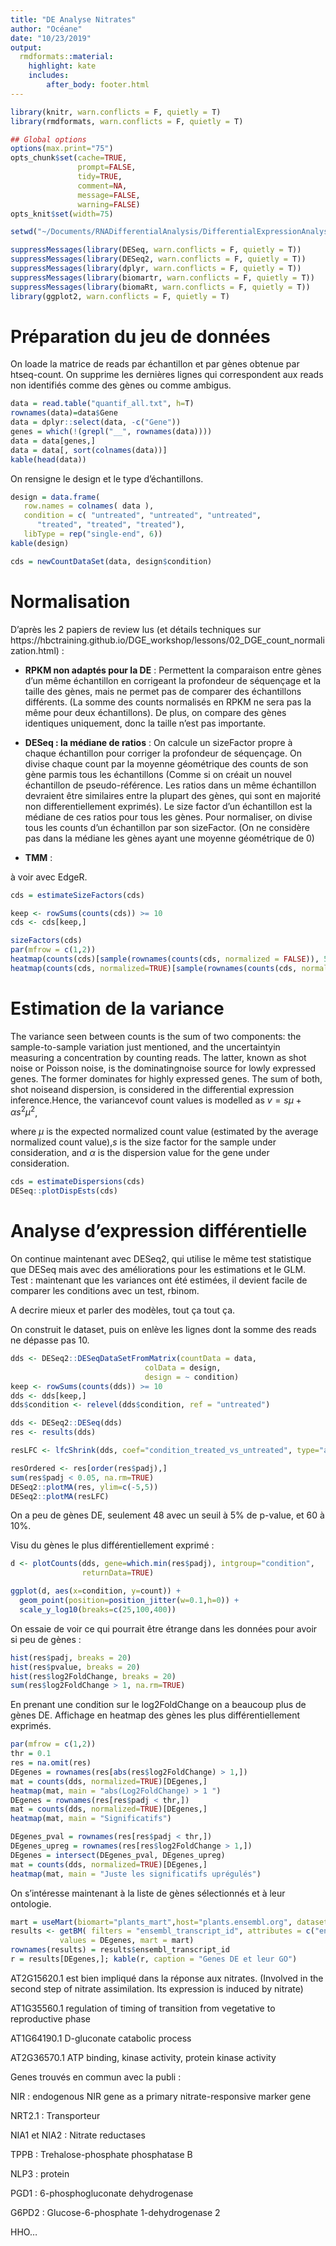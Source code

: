 ```yaml
---
title: "DE Analyse Nitrates"
author: "Océane"
date: "10/23/2019"
output: 
  rmdformats::material:
    highlight: kate
    includes:
        after_body: footer.html
---
```


```r
library(knitr, warn.conflicts = F, quietly = T)
library(rmdformats, warn.conflicts = F, quietly = T)

## Global options
options(max.print="75")
opts_chunk$set(cache=TRUE,
               prompt=FALSE,
               tidy=TRUE,
               comment=NA,
               message=FALSE,
               warning=FALSE)
opts_knit$set(width=75)

setwd("~/Documents/RNADifferentialAnalysis/DifferentialExpressionAnalysis")

suppressMessages(library(DESeq, warn.conflicts = F, quietly = T))
suppressMessages(library(DESeq2, warn.conflicts = F, quietly = T))
suppressMessages(library(dplyr, warn.conflicts = F, quietly = T))
suppressMessages(library(biomartr, warn.conflicts = F, quietly = T))
suppressMessages(library(biomaRt, warn.conflicts = F, quietly = T))
library(ggplot2, warn.conflicts = F, quietly = T)
```

# Préparation du jeu de données

On loade la matrice de reads par échantillon et par gènes obtenue par htseq-count.
On supprime les dernières lignes qui correspondent aux reads non identifiés comme des gènes ou comme ambigus.

```r
data = read.table("quantif_all.txt", h=T)
rownames(data)=data$Gene
data = dplyr::select(data, -c("Gene"))
genes = which(!(grepl("__", rownames(data))))
data = data[genes,]
data = data[, sort(colnames(data))]
kable(head(data))
```

On rensigne le design et le type d'échantillons.

```r
design = data.frame(
   row.names = colnames( data ),
   condition = c( "untreated", "untreated", "untreated",
      "treated", "treated", "treated"),
   libType = rep("single-end", 6))
kable(design)

cds = newCountDataSet(data, design$condition)
```

# Normalisation

D'après les 2 papiers de review lus (et détails techniques sur https://hbctraining.github.io/DGE_workshop/lessons/02_DGE_count_normalization.html) : 


- **RPKM non adaptés pour la DE** : Permettent la comparaison entre gènes d'un même échantillon en corrigeant la profondeur de séquençage et la taille des gènes, mais ne permet pas de comparer des échantillons différents. (La somme des counts normalisés en RPKM ne sera pas la même pour deux échantillons). De plus, on compare des gènes identiques uniquement, donc la taille n'est pas importante.


- **DESeq : la médiane de ratios** : On calcule un sizeFactor propre à chaque échantillon pour corriger la profondeur de séquençage. On divise chaque count par la moyenne géométrique des counts de son gène parmis tous les échantillons (Comme si on créait un nouvel échantillon de pseudo-référence. Les ratios dans un même échantillon devraient être similaires entre la plupart des gènes, qui sont en majorité non differentiellement exprimés). Le size factor d'un échantillon est la médiane de ces ratios pour tous les gènes. Pour normaliser, on divise tous les counts d'un échantillon par son sizeFactor. (On ne considère pas dans la médiane les gènes ayant une moyenne géométrique de 0)


- **TMM** : 

à voir avec EdgeR.


```r

cds = estimateSizeFactors(cds)

keep <- rowSums(counts(cds)) >= 10
cds <- cds[keep,]

sizeFactors(cds)
par(mfrow = c(1,2))
heatmap(counts(cds)[sample(rownames(counts(cds, normalized = FALSE)), 500),], main = "Sans normalisation")
heatmap(counts(cds, normalized=TRUE)[sample(rownames(counts(cds, normalized = TRUE)), 500),], main = "Avec normalisation")
```

# Estimation de la variance

The variance seen between counts is the sum of two components:  the sample-to-sample variation just mentioned, and the uncertaintyin measuring a concentration by counting reads.  The latter, known as shot noise or Poisson noise, is the dominatingnoise source for lowly expressed genes.  The former dominates for highly expressed genes.  The sum of both, shot noiseand dispersion, is considered in the differential expression inference.Hence, the variancevof count values is modelled as $v = s\mu + \alpha s^2\mu^2$,

where $\mu$ is the expected normalized count value (estimated by the average normalized count value),$s$ is the size factor for the sample under consideration, and $\alpha$ is the dispersion value for the gene under consideration.
```r
cds = estimateDispersions(cds)
DESeq::plotDispEsts(cds)
```
# Analyse d'expression différentielle

On continue maintenant avec DESeq2, qui utilise le même test statistique que DESeq mais avec des améliorations pour les estimations et le GLM. Test : maintenant que les variances ont été estimées, il devient facile de comparer les conditions avec un test, rbinom.

A decrire mieux et parler des modèles, tout ça tout ça.

On construit le dataset, puis on enlève les lignes dont la somme des reads ne dépasse pas 10.

```r
dds <- DESeq2::DESeqDataSetFromMatrix(countData = data,
                              colData = design,
                              design = ~ condition)
keep <- rowSums(counts(dds)) >= 10
dds <- dds[keep,]
dds$condition <- relevel(dds$condition, ref = "untreated")

dds <- DESeq2::DESeq(dds)
res <- results(dds)

resLFC <- lfcShrink(dds, coef="condition_treated_vs_untreated", type="apeglm")

resOrdered <- res[order(res$padj),]
sum(res$padj < 0.05, na.rm=TRUE)
DESeq2::plotMA(res, ylim=c(-5,5))
DESeq2::plotMA(resLFC)
```
On a peu de gènes DE, seulement 48 avec un seuil à 5% de p-value, et 60 à 10%.

Visu du gènes le plus différentiellement exprimé : 

```r

d <- plotCounts(dds, gene=which.min(res$padj), intgroup="condition", 
                returnData=TRUE)

ggplot(d, aes(x=condition, y=count)) + 
  geom_point(position=position_jitter(w=0.1,h=0)) + 
  scale_y_log10(breaks=c(25,100,400))
```

On essaie de voir ce qui pourrait être étrange dans les données pour avoir si peu de gènes : 

```r
hist(res$padj, breaks = 20)
hist(res$pvalue, breaks = 20)
hist(res$log2FoldChange, breaks = 20)
sum(res$log2FoldChange > 1, na.rm=TRUE)
```

En prenant une condition sur le log2FoldChange on a beaucoup plus de gènes DE.
Affichage en heatmap des gènes les plus différentiellement exprimés.

```r
par(mfrow = c(1,2))
thr = 0.1
res = na.omit(res)
DEgenes = rownames(res[abs(res$log2FoldChange) > 1,])
mat = counts(dds, normalized=TRUE)[DEgenes,]
heatmap(mat, main = "abs(Log2FoldChange) > 1 ")
DEgenes = rownames(res[res$padj < thr,])
mat = counts(dds, normalized=TRUE)[DEgenes,]
heatmap(mat, main = "Significatifs")

DEgenes_pval = rownames(res[res$padj < thr,])
DEgenes_upreg = rownames(res[res$log2FoldChange > 1,])
DEgenes = intersect(DEgenes_pval, DEgenes_upreg)
mat = counts(dds, normalized=TRUE)[DEgenes,]
heatmap(mat, main = "Juste les significatifs uprégulés")
```

On s'intéresse maintenant à la liste de gènes sélectionnés et à leur ontologie.

```r
mart = useMart(biomart="plants_mart",host="plants.ensembl.org", dataset = "athaliana_eg_gene")
results <- getBM( filters = "ensembl_transcript_id", attributes = c("ensembl_transcript_id", "description", "external_gene_name"),
           values = DEgenes, mart = mart)
rownames(results) = results$ensembl_transcript_id
r = results[DEgenes,]; kable(r, caption = "Genes DE et leur GO")
```

AT2G15620.1 est bien impliqué dans la réponse aux nitrates. (Involved in the second step of nitrate assimilation. Its expression is induced by nitrate)

AT1G35560.1	regulation of timing of transition from vegetative to reproductive phase

AT1G64190.1	D-gluconate catabolic process

AT2G36570.1 ATP binding, kinase activity, protein kinase activity

Genes trouvés en commun avec la publi : 

NIR : endogenous NIR gene as a primary nitrate-responsive marker gene

NRT2.1 : Transporteur

NIA1 et NIA2 : Nitrate reductases

TPPB : Trehalose-phosphate phosphatase B 

NLP3 : protein

PGD1 : 6-phosphogluconate dehydrogenase

G6PD2 : Glucose-6-phosphate 1-dehydrogenase 2

HHO...

